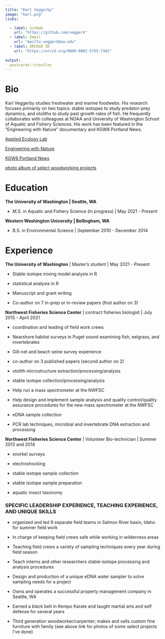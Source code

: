 ```yaml
---
title: "Karl Veggerby"
image: "karl.png"
links:

  - label: GitHub
    url: "https://github.com/veggerk"
  - label: Email
    url: "mailto:veggerk@uw.edu"
  - label: ORCHiD ID
    url: "https://orcid.org/0000-0002-5755-7382" 
   
output:
  postcards::trestles
---
```

 
# Bio


Karl Veggerby studies freshwater and marine foodwebs. His research focuses primarily on two topics: stable isotopes to study predator-prey dynamics, and otoliths to study past growth rates of fish. He frequently collaborates with colleagues at NOAA and University of Washington School of Aquatic and Fishery Sciences. His work has been featured in the "Engineering with Nature" documentary and KGW8 Portland News.

[Applied Ecology Lab](https://depts.washington.edu/appliedecology/)

[Engineering with Nature](https://leapingfrogfilms.com/thorton.html)

[KGW8 Portland News](https://www.kgw.com/article/tech/science/environment/scientists-studying-effect-of-hatchery-raised-salmon-on-wild-salmon/283-dbd813f4-af2c-4d3f-abe1-a050ad0e905e)

[photo album of select woodworking projects](woodworking_photos.html)


# Education

**The University of Washington | Seattle, WA**

  * M.S. in Aquatic and Fishery Science (in progress) | May 2021 - Present

**Western Washington University | Bellingham, WA**

 * B.S. in Environmental Science | September 2010 - December 2014



# Experience

**The University of Washington** | Master's student | May 2021 - Present

  *	Stable isotope mixing model analysis in R
  
  *	statistical analysis in R
  
  *	Manuscript and grant writing
  
  *	Co-author on 7 in-prep or in-review papers (first author on 3)


**Northwest Fisheries Science Center** | contract fisheries biologist | July 2015 - April 2021

  *	coordination and leading of field work crews
  
  * Nearshore habitat surveys in Puget sound examining fish, eelgrass, and invertebrates
  
  *	Gill-net and beach seine survey experience
  
  *	co-author on 3 published papers (second author on 2)
  
  *	otolith microstructure extraction/processing/analysis
  
  *	stable isotope collection/processing/analysis 
  
  *	Help run a mass spectrometer at the NWFSC
  
  *	Help design and implement sample analysis and quality control/quality assurance procedures for the     new mass spectrometer at the NWFSC
  
  *	eDNA sample collection
  
  *	PCR lab techniques, microbial and invertebrate DNA extraction and processing


**Northwest Fisheries Science Center** | Volunteer Bio-technician | Summer 2013 and 2014

  *	snorkel surveys
  
  *	electroshocking
  
  *	stable isotope sample collection
  
  *	stable isotope sample preparation
  
  *	aquatic insect taxonomy


### SPECIFIC LEADERSHIP EXPERIENCE, TEACHING EXPERIENCE, AND UNIQUE SKILLS

  *	organized and led 9 separate field teams in Salmon River basin, Idaho for summer field work
  
  *	In charge of keeping field crews safe while working in wilderness areas
  
  *	Teaching field crews a variety of sampling techniques every year during field season
  
  *	Teach interns and other researchers stable isotope processing and analysis procedures
  
  *	Design and production of a unique eDNA water sampler to solve sampling needs for a project
  
  *	Owns and operates a successful property management company in Seattle, WA
  
  *	Earned a black belt in Kempo Karate and taught martial arts and self defense for several years
  
  *	Third generation woodworker/carpenter; makes and sells custom fine furniture with family (see above     link for photos of some select projects I've done) 

